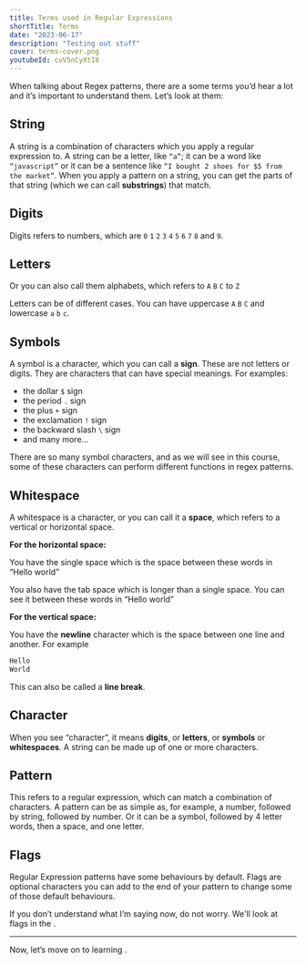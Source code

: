 ```yaml
---
title: Terms used in Regular Expressions
shortTitle: Terms
date: "2023-06-17"
description: "Testing out stuff"
cover: terms-cover.png
youtubeId: cvV5nCyXtI8
---
```


When talking about Regex patterns, there are a some terms you’d hear a lot and it’s important to understand them. Let’s look at them:

## String

A string is a combination of characters which you apply a regular expression to. A string can be a letter, like `“a”`; it can be a word like `“javascript”` or it can be a sentence like `“I bought 2 shoes for $5 from the market”`. When you apply a pattern on a string, you can get the parts of that string (which we can call **substrings**) that match.

## Digits

Digits refers to numbers, which are `0` `1` `2` `3` `4` `5` `6` `7` `8` and `9`.

## Letters

Or you can also call them alphabets, which refers to `A` `B` `C` to `Z`

Letters can be of different cases. You can have uppercase `A` `B` `C` and lowercase `a` `b` `c`.

## Symbols

A symbol is a character, which you can call a **sign**. These are not letters or digits. They are characters that can have special meanings. For examples:

- the dollar `$` sign
- the period `.` sign
- the plus `+` sign
- the exclamation `!` sign
- the backward slash `\` sign
- and many more…

There are so many symbol characters, and as we will see in this course, some of these characters can perform different functions in regex patterns.

## Whitespace

A whitespace is a character, or you can call it a **space**, which refers to a vertical or horizontal space.

**For the horizontal space:**

You have the single space which is the space between these words in “Hello world”

You also have the tab space which is longer than a single space. You can see it between these words in “Hello world”

**For the vertical space:**

You have the **newline** character which is the space between one line and another. For example

```txt
Hello
World
```

This can also be called a **line break**.

## Character

When you see “character”, it means **digits**, or **letters**, or **symbols** or **whitespaces**. A string can be made up of one or more characters.

## Pattern

This refers to a regular expression, which can match a combination of characters. A pattern can be as simple as, for example, a number, followed by string, followed by number. Or it can be a symbol, followed by 4 letter words, then a space, and one letter.

## Flags

Regular Expression patterns have some behaviours by default. Flags are optional characters you can add to the end of your pattern to change some of those default behaviours.

If you don’t understand what I’m saying now, do not worry. We'll look at flags in the <CourseLink course='regex' path='flags' label='flags lesson' />.

---

Now, let’s move on to learning <CourseLink course='regex' path='first-regular-expression' label='how to create a regex pattern' />.
